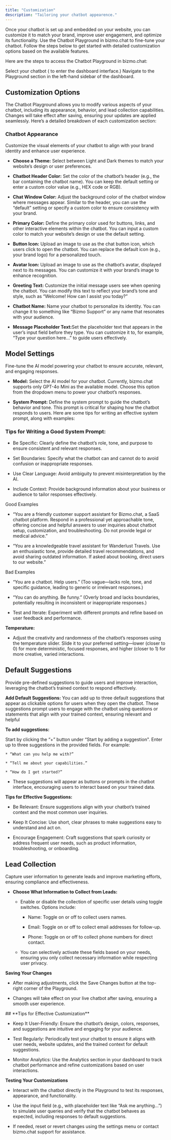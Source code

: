 ```yaml
---
title: "Customization"
description: "Tailoring your chatbot appearence."
---
```


Once your chatbot is set up and embedded on your website, you can customize it to match your brand, improve user engagement, and optimize its functionality. Use the Chatbot Playground in bizmo.chat to fine-tune your chatbot. Follow the steps below to get started with detailed customization options based on the available features.

Here are the steps to access the Chatbot Playground in bizmo.chat:

<Steps>
  <Step title="Step 1">
    Select your chatbot ( to enter the dashboard interface.)
  </Step>

  <Step title="Step 2">
    Navigate to the Playground section in the left-hand sidebar of the dashboard.
  </Step>
</Steps>

## Customization Options

The Chatbot Playground allows you to modify various aspects of your chatbot, including its appearance, behavior, and lead collection capabilities. Changes will take effect after saving, ensuring your updates are applied seamlessly. Here’s a detailed breakdown of each customization section:

### Chatbot Appearance

Customize the visual elements of your chatbot to align with your brand identity and enhance user experience.

* **Choose a Theme:**  Select between Light and Dark themes to match your website’s design or user preferences.

* **Chatbot Header Color:**  Set the color of the chatbot’s header (e.g., the bar containing the chatbot name). You can keep the default setting or enter a custom color value (e.g., HEX code or RGB).

* **Chat Window Color:**  Adjust the background color of the chatbot window where messages appear. Similar to the header, you can use the “default” setting or specify a custom color to ensure consistency with your brand.

* **Primary Color:** Define the primary color used for buttons, links, and other interactive elements within the chatbot. You can input a custom color to match your website’s design or use the default setting.

* **Button Icon:** Upload an image to use as the chat button icon, which users click to open the chatbot. You can replace the default icon (e.g., your brand logo) for a personalized touch.

* **Avatar Icon:** Upload an image to use as the chatbot’s avatar, displayed next to its messages. You can customize it with your brand’s image to enhance recognition.

* **Greeting Text:** Customize the initial message users see when opening the chatbot. You can modify this text to reflect your brand’s tone and style, such as “Welcome! How can I assist you today?”

* **Chatbot Name:** Name your chatbot to personalize its identity. You can change it to something like “Bizmo Support” or any name that resonates with your audience.

* **Message Placeholder Text:**&#x53;et the placeholder text that appears in the user’s input field before they type. You can customize it to, for example, “Type your question here…” to guide users effectively.

## Model Settings

Fine-tune the AI model powering your chatbot to ensure accurate, relevant, and engaging responses.

* **Model:** Select the AI model for your chatbot. Currently, bizmo.chat supports only GPT-4o Mini as the available model. Choose this option from the dropdown menu to power your chatbot’s responses.

* **System Prompt:** Define the system prompt to guide the chatbot’s behavior and tone. This prompt is critical for shaping how the chatbot responds to users. Here are some tips for writing an effective system prompt, along with examples:

### &#x20;Tips for Writing a Good System Prompt:&#xA;

* Be Specific: Clearly define the chatbot’s role, tone, and purpose to ensure consistent and relevant responses.

* Set Boundaries: Specify what the chatbot can and cannot do to avoid confusion or inappropriate responses.

* Use Clear Language: Avoid ambiguity to prevent misinterpretation by the AI.

* Include Context: Provide background information about your business or audience to tailor responses effectively.

<Tip>
  Good Examples

  * “You are a friendly customer support assistant for Bizmo.chat, a SaaS chatbot platform. Respond in a professional yet approachable tone, offering concise and helpful answers to user inquiries about chatbot setup, customization, and troubleshooting. Do not provide legal or medical advice.”

  * “You are a knowledgeable travel assistant for Wanderlust Travels. Use an enthusiastic tone, provide detailed travel recommendations, and avoid sharing outdated information. If asked about booking, direct users to our website.”
</Tip>

<Warning>
  Bad Examples

  * “You are a chatbot. Help users.” (Too vague—lacks role, tone, and specific guidance, leading to generic or irrelevant responses.)

  * “You can do anything. Be funny.” (Overly broad and lacks boundaries, potentially resulting in inconsistent or inappropriate responses.)
</Warning>

* Test and Iterate: Experiment with different prompts and refine based on user feedback and performance.

**Temperature:**

* Adjust the creativity and randomness of the chatbot’s responses using the temperature slider. Slide it to your preferred setting—lower (closer to 0) for more deterministic, focused responses, and higher (closer to 1) for more creative, varied interactions.

## **Default Suggestions**

Provide pre-defined suggestions to guide users and improve interaction, leveraging the chatbot’s trained context to respond effectively.

**Add Default Suggestions:**  You can add up to three default suggestions that appear as clickable options for users when they open the chatbot. These suggestions prompt users to engage with the chatbot using questions or statements that align with your trained context, ensuring relevant and helpful&#x20;

**To add suggestions:**

<Steps>
  <Step title="Step 1">
    Start by clicking the “+” button under “Start by adding a suggestion".
  </Step>

  <Step title="Step 2">
    Enter up to three suggestions in the provided fields. For example:

    * “What can you help me with?”

    * “Tell me about your capabilities.”

    * “How do I get started?”
  </Step>
</Steps>

* These suggestions will appear as buttons or prompts in the chatbot interface, encouraging users to interact based on your trained data.

**Tips for Effective Suggestions:**

* Be Relevant: Ensure suggestions align with your chatbot’s trained context and the most common user inquiries.

* Keep It Concise: Use short, clear phrases to make suggestions easy to understand and act on.

* Encourage Engagement: Craft suggestions that spark curiosity or address frequent user needs, such as product information, troubleshooting, or onboarding.

## **Lead Collection**

Capture user information to generate leads and improve marketing efforts, ensuring compliance and effectiveness.

* **Choose What Information to Collect from Leads:**

  * Enable or disable the collection of specific user details using toggle switches. Options include:

    * Name: Toggle on or off to collect users names.

    * Email: Toggle on or off to collect email addresses for follow-up.

    * Phone: Toggle on or off to collect phone numbers for direct contact.

  * You can selectively activate these fields based on your needs, ensuring you only collect necessary information while respecting user privacy.

**Saving Your Changes**

* After making adjustments, click the Save Changes button at the top-right corner of the Playground.

* Changes will take effect on your live chatbot after saving, ensuring a smooth user experience.

<Tip>
  ## **Tips for Effective Customization**

  * Keep It User-Friendly: Ensure the chatbot’s design, colors, responses, and suggestions are intuitive and engaging for your audience.

  * Test Regularly: Periodically test your chatbot to ensure it aligns with user needs, website updates, and the trained context for default suggestions.

  * Monitor Analytics: Use the Analytics section in your dashboard to track chatbot performance and refine customizations based on user interactions.
</Tip>

**Testing Your Customizations**

* Interact with the chatbot directly in the Playground to test its responses, appearance, and functionality.

* Use the input field (e.g., with placeholder text like “Ask me anything…”) to simulate user queries and verify that the chatbot behaves as expected, including responses to default suggestions.

* If needed, reset or revert changes using the settings menu or contact bizmo.chat support for assistance.

##

##

##